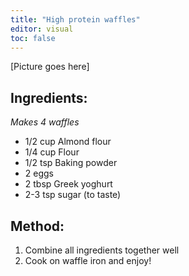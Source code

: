 ```yaml
---
title: "High protein waffles"
editor: visual
toc: false
---
```


\[Picture goes here\]

## Ingredients:

*Makes 4 waffles*

-   1/2 cup Almond flour
-   1/4 cup Flour
-   1/2 tsp Baking powder
-   2 eggs
-   2 tbsp Greek yoghurt
-   2-3 tsp sugar (to taste)

## Method:

1.  Combine all ingredients together well
2.  Cook on waffle iron and enjoy!
